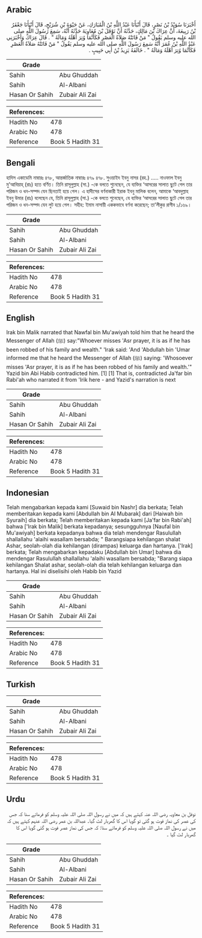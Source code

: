 ## Arabic


<div dir="rtl" lang="ar" style={{fontSize:'larger',backgroundColor:'#f8f9fa',padding:20}}>
أَخْبَرَنَا سُوَيْدُ بْنُ نَصْرٍ، قَالَ أَنْبَأَنَا عَبْدُ اللَّهِ بْنُ الْمُبَارَكِ، عَنْ حَيْوَةَ بْنِ شُرَيْحٍ، قَالَ أَنْبَأَنَا جَعْفَرُ بْنُ رَبِيعَةَ، أَنَّ عِرَاكَ بْنَ مَالِكٍ، حَدَّثَهُ أَنَّ نَوْفَلَ بْنَ مُعَاوِيَةَ حَدَّثَهُ أَنَّهُ، سَمِعَ رَسُولَ اللَّهِ صلى الله عليه وسلم يَقُولُ ‏"‏ مَنْ فَاتَتْهُ صَلاَةُ الْعَصْرِ فَكَأَنَّمَا وُتِرَ أَهْلَهُ وَمَالَهُ ‏"‏ ‏.‏ قَالَ عِرَاكٌ وَأَخْبَرَنِي عَبْدُ اللَّهِ بْنُ عُمَرَ أَنَّهُ سَمِعَ رَسُولَ اللَّهِ صلى الله عليه وسلم يَقُولُ ‏"‏ مَنْ فَاتَتْهُ صَلاَةُ الْعَصْرِ فَكَأَنَّمَا وُتِرَ أَهْلَهُ وَمَالَهُ ‏"‏ ‏.‏ خَالَفَهُ يَزِيدُ بْنُ أَبِي حَبِيبٍ ‏.‏
</div>
<div style={{backgroundColor:'#f8f9fa',padding:20, marginBottom: 10}}><table> <thead> <tr> <th>Grade</th> <th></th> </tr> </thead> <tbody> <tr><td>Sahih</td><td>Abu Ghuddah</td></tr><tr><td>Sahih</td><td>Al-Albani</td></tr><tr><td>Hasan Or Sahih</td><td>Zubair Ali Zai</td></tr></tbody></table><table> <thead> <tr> <th>References:</th> <th></th> </tr> </thead> <tbody><tr><td>Hadith No</td><td>478</td></tr><tr><td>Arabic No</td><td>478</td></tr><tr><td>Reference</td><td>Book 5 Hadith 31</td></tr></tbody></table></div>

## Bengali


<div dir="ltr" lang="bn" style={{fontSize:'larger',backgroundColor:'#f8f9fa',padding:20}}>
হাদিস একাডেমি নাম্বারঃ ৪৭৮, আন্তর্জাতিক নাম্বারঃ ৪৭৯ ৪৭৮. সুওয়াইদ ইবনু নাসর (রহ.) ..... নাওফাল ইবনু মু'আবিয়াহ্ (রাঃ) হতে বর্ণিত। তিনি রাসূলুল্লাহ (সা.) -কে বলতে শুনেছেন, যে ব্যক্তির ‘আসরের সালাত ছুটে গেল তার পরিজন ও ধন-সম্পদ যেন ছিনতাই হয়ে গেল। এ হাদীসের বর্ণনাকারী ইরাক ইবনু মালিক বলেন, আমাকে ‘আবদুল্লাহ ইবনু উমার (রাঃ) বলেছেন যে, তিনি রাসূলুল্লাহ (সা.) -কে বলতে শুনেছেন, যে ব্যক্তির ‘আসরের সালাত ছুটে গেল তার পরিজন ও ধন-সম্পদ যেন লুট হয়ে গেল। সহীহ: ইমাম নাসায়ী এককভাবে বর্ণনা করেছেন; তা'লীকুর রাগীব ১/১৬৯।
</div>
<div style={{backgroundColor:'#f8f9fa',padding:20, marginBottom: 10}}><table> <thead> <tr> <th>Grade</th> <th></th> </tr> </thead> <tbody> <tr><td>Sahih</td><td>Abu Ghuddah</td></tr><tr><td>Sahih</td><td>Al-Albani</td></tr><tr><td>Hasan Or Sahih</td><td>Zubair Ali Zai</td></tr></tbody></table><table> <thead> <tr> <th>References:</th> <th></th> </tr> </thead> <tbody><tr><td>Hadith No</td><td>478</td></tr><tr><td>Arabic No</td><td>478</td></tr><tr><td>Reference</td><td>Book 5 Hadith 31</td></tr></tbody></table></div>

## English


<div dir="ltr" lang="en" style={{fontSize:'larger',backgroundColor:'#f8f9fa',padding:20}}>
Irak bin Malik narrated that Nawfal bin Mu'awiyah told him that he heard the Messenger of Allah (ﷺ) say:"Whoever misses 'Asr prayer, it is as if he has been robbed of his family and wealth." 'Irak said: 'And 'Abdullah bin 'Umar informed me that he heard the Messenger of Allah (ﷺ) saying: 'Whosoever misses 'Asr prayer, it is as if he has been robbed of his family and wealth.'" Yazid bin Abi Habib contradicted him. [1] [1] That is, contradicted Ja'far bin Rabi'ah who narrated it from 'Irik here - and Yazid's narration is next
</div>
<div style={{backgroundColor:'#f8f9fa',padding:20, marginBottom: 10}}><table> <thead> <tr> <th>Grade</th> <th></th> </tr> </thead> <tbody> <tr><td>Sahih</td><td>Abu Ghuddah</td></tr><tr><td>Sahih</td><td>Al-Albani</td></tr><tr><td>Hasan Or Sahih</td><td>Zubair Ali Zai</td></tr></tbody></table><table> <thead> <tr> <th>References:</th> <th></th> </tr> </thead> <tbody><tr><td>Hadith No</td><td>478</td></tr><tr><td>Arabic No</td><td>478</td></tr><tr><td>Reference</td><td>Book 5 Hadith 31</td></tr></tbody></table></div>

## Indonesian


<div dir="ltr" lang="id" style={{fontSize:'larger',backgroundColor:'#f8f9fa',padding:20}}>
Telah mengabarkan kepada kami [Suwaid bin Nashr] dia berkata; Telah memberitakan kepada kami [Abdullah bin Al Mubarak] dari [Haiwah bin Syuraih] dia berkata; Telah memberitakan kepada kami [Ja'far bin Rabi'ah] bahwa ['Irak bin Malik] berkata kepadanya; sesungguhnya [Naufal bin Mu'awiyah] berkata kepadanya bahwa dia telah mendengar Rasulullah shallallahu 'alaihi wasallam bersabda; " Barangsiapa kehilangan shalat Ashar, seolah-olah dia kehilangan (dirampas) keluarga dan hartanya. ['Irak] berkata; Telah mengabarkan kepadaku [Abdullah bin Umar] bahwa dia mendengar Rasulullah shallallahu 'alaihi wasallam bersabda; "Barang siapa kehilangan Shalat ashar, seolah-olah dia telah kehilangan keluarga dan hartanya. Hal ini diselisihi oleh Habib bin Yazid
</div>
<div style={{backgroundColor:'#f8f9fa',padding:20, marginBottom: 10}}><table> <thead> <tr> <th>Grade</th> <th></th> </tr> </thead> <tbody> <tr><td>Sahih</td><td>Abu Ghuddah</td></tr><tr><td>Sahih</td><td>Al-Albani</td></tr><tr><td>Hasan Or Sahih</td><td>Zubair Ali Zai</td></tr></tbody></table><table> <thead> <tr> <th>References:</th> <th></th> </tr> </thead> <tbody><tr><td>Hadith No</td><td>478</td></tr><tr><td>Arabic No</td><td>478</td></tr><tr><td>Reference</td><td>Book 5 Hadith 31</td></tr></tbody></table></div>

## Turkish


<div dir="ltr" lang="tr" style={{fontSize:'larger',backgroundColor:'#f8f9fa',padding:20}}>

</div>
<div style={{backgroundColor:'#f8f9fa',padding:20, marginBottom: 10}}><table> <thead> <tr> <th>Grade</th> <th></th> </tr> </thead> <tbody> <tr><td>Sahih</td><td>Abu Ghuddah</td></tr><tr><td>Sahih</td><td>Al-Albani</td></tr><tr><td>Hasan Or Sahih</td><td>Zubair Ali Zai</td></tr></tbody></table><table> <thead> <tr> <th>References:</th> <th></th> </tr> </thead> <tbody><tr><td>Hadith No</td><td>478</td></tr><tr><td>Arabic No</td><td>478</td></tr><tr><td>Reference</td><td>Book 5 Hadith 31</td></tr></tbody></table></div>

## Urdu


<div dir="rtl" lang="ur" style={{fontSize:'larger',backgroundColor:'#f8f9fa',padding:20}}>
نوفل بن معاویہ رضی اللہ عنہ کہتے ہیں کہ میں نے رسول اللہ صلی اللہ علیہ وسلم کو فرماتے سنا کہ جس کی عصر کی نماز فوت ہو گئی تو گویا اس کا گھربار لٹ گیا۔ عبداللہ بن عمر رضی اللہ عنہم کہتے ہیں کہ میں نے رسول اللہ صلی اللہ علیہ وسلم کو فرماتے سنا: کہ جس کی نماز عصر فوت ہو گئی گویا اس کا گھربار لٹ گیا ۔
</div>
<div style={{backgroundColor:'#f8f9fa',padding:20, marginBottom: 10}}><table> <thead> <tr> <th>Grade</th> <th></th> </tr> </thead> <tbody> <tr><td>Sahih</td><td>Abu Ghuddah</td></tr><tr><td>Sahih</td><td>Al-Albani</td></tr><tr><td>Hasan Or Sahih</td><td>Zubair Ali Zai</td></tr></tbody></table><table> <thead> <tr> <th>References:</th> <th></th> </tr> </thead> <tbody><tr><td>Hadith No</td><td>478</td></tr><tr><td>Arabic No</td><td>478</td></tr><tr><td>Reference</td><td>Book 5 Hadith 31</td></tr></tbody></table></div>